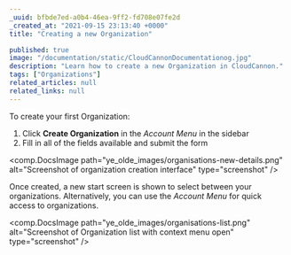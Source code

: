 ```yaml
---
_uuid: bfbde7ed-a0b4-46ea-9ff2-fd708e07fe2d
_created_at: "2021-09-15 23:13:40 +0000"
title: "Creating a new Organization"

published: true
image: "/documentation/static/CloudCannonDocumentationog.jpg"
description: "Learn how to create a new Organization in CloudCannon."
tags: ["Organizations"]
related_articles: null
related_links: null
---
```


To create your first Organization:

1. Click **Create Organization** in the *Account Menu* in the sidebar
2. Fill in all of the fields available and submit the form

<comp.DocsImage path="ye_olde_images/organisations-new-details.png" alt="Screenshot of organization creation interface" type="screenshot" />

Once created, a new start screen is shown to select between your organizations. Alternatively, you can use the *Account Menu* for quick access to organizations.

<comp.DocsImage path="ye_olde_images/organisations-list.png" alt="Screenshot of Organization list with context menu open" type="screenshot" />
